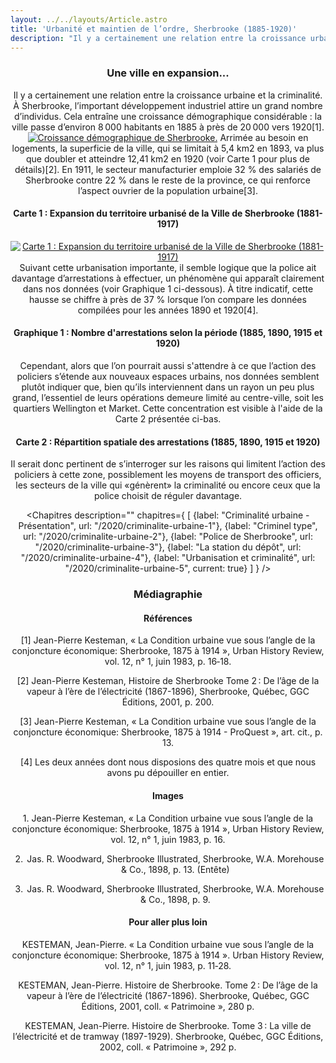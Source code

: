 ```yaml
---
layout: ../../layouts/Article.astro
title: 'Urbanité et maintien de l’ordre, Sherbrooke (1885-1920)'
description: "Il y a certainement une relation entre la croissance urbaine et la criminalité. À Sherbrooke, l’important développement industriel attire un grand nombre d’individus."
---
```


<Header titre="Urbanité et maintien de l’ordre, Sherbrooke (1885-1920)" image="/assets/img/5514994.jpg"/>

<Text>
<h3>Une ville en expansion...</h3>
Il y a certainement une relation entre la croissance urbaine et la criminalité. À Sherbrooke, l’important développement industriel attire un grand nombre d’individus. Cela entraîne une croissance démographique considérable : la ville passe d’environ 8 000 habitants en 1885 à près de 20 000 vers 1920[1]. 
</Text>
<a href="/assets/img/Kesteman_1983_p16.jpg" target="_blank"><img src="/assets/img/Kesteman_1983_p16.jpg" alt="Croissance démographique de Sherbrooke." title="(1) Croissance démographique de Sherbrooke." class="mx-auto"/></a>
<Text>
Arrimée au besoin en logements, la superficie de la ville, qui se limitait à 5,4 km2 en 1893, va plus que doubler et atteindre 12,41 km2 en 1920 (voir Carte 1 pour plus de détails)[2]. En 1911, le secteur manufacturier emploie 32 % des salariés de Sherbrooke contre 22 % dans le reste de la province, ce qui renforce l’aspect ouvrier de la population urbaine[3].
</Text>
<h4 class="px-20 -mb-5">Carte 1 : Expansion du territoire urbanisé de la Ville de Sherbrooke (1881-1917)</h4>
<a href="/assets/img/terrUrbainSher1881-19017-2048x1448.png" target="_blank"><img src="/assets/img/terrUrbainSher1881-19017-2048x1448.png" alt="Carte 1 : Expansion du territoire urbanisé de la Ville de Sherbrooke (1881-1917)" title="Carte 1 : Expansion du territoire urbanisé de la Ville de Sherbrooke (1881-1917)" class="mx-auto"/></a>
<Text>
Suivant cette urbanisation importante, il semble logique que la police ait davantage d’arrestations à effectuer, un phénomène qui apparaît clairement dans nos données (voir Graphique 1 ci-dessous). À titre indicatif, cette hausse se chiffre à près de 37 % lorsque l’on compare les données compilées pour les années 1890 et 1920[4].
</Text>
<h4 class="px-20 ">Graphique 1 : Nombre d'arrestations selon la période (1885, 1890, 1915 et 1920)</h4>
<div class="flourish-embed flourish-chart" data-src="visualisation/3470838">
  <script src="https://public.flourish.studio/resources/embed.js"></script>
</div>
<Text>
Cependant, alors que l’on pourrait aussi s'attendre à ce que l’action des policiers s’étende aux nouveaux espaces urbains, nos données semblent plutôt indiquer que, bien qu’ils interviennent dans un rayon un peu plus grand, l’essentiel de leurs opérations demeure limité au centre-ville, soit les quartiers Wellington et Market. Cette concentration est visible à l'aide de la Carte 2 présentée ci-bas.
</Text>
<h4 class="px-20 ">Carte 2 : Répartition spatiale des arrestations (1885, 1890, 1915 et 1920) </h4>
<UrbaniteMaintienOrdre/>
<Text>
Il serait donc pertinent de s’interroger sur les raisons qui limitent l’action des policiers à cette zone, possiblement les moyens de transport des officiers, les secteurs de la ville qui «génèrent» la criminalité ou encore ceux que la police choisit de réguler davantage.
</Text>

<Chapitres 
  description=""
  chapitres={
    [
      {label: "Criminalité urbaine - Présentation", url: "/2020/criminalite-urbaine-1"},
      {label: "Criminel type", url: "/2020/criminalite-urbaine-2"},
      {label: "Police de Sherbrooke", url: "/2020/criminalite-urbaine-3"},
      {label: "La station du dépôt", url: "/2020/criminalite-urbaine-4"},
      {label: "Urbanisation et criminalité", url: "/2020/criminalite-urbaine-5", current: true}
    ]
  }
/>

<div class="p-10 lg:p-24 py-5 lg:py-12 text-sm bg-gray-400">
  <h3>Médiagraphie</h3>
<h4>Références</h4>
[1] Jean-Pierre Kesteman, « La Condition urbaine vue sous l’angle de la conjoncture économique: Sherbrooke, 1875 à 1914 », Urban History Review, vol. 12, n° 1, juin 1983, p. 16‑18.

[2] Jean-Pierre Kesteman, Histoire de Sherbrooke Tome 2 : De l’âge de la vapeur à l’ère de l’électricité (1867-1896), Sherbrooke, Québec, GGC Éditions, 2001, p. 200.

[3] Jean-Pierre Kesteman, « La Condition urbaine vue sous l’angle de la conjoncture économique: Sherbrooke, 1875 à 1914 - ProQuest », art. cit., p. 13.

[4] Les deux années dont nous disposions des quatre mois et que nous avons pu dépouiller en entier.

<h4>Images</h4>
1. Jean-Pierre Kesteman, « La Condition urbaine vue sous l’angle de la conjoncture économique: Sherbrooke, 1875 à 1914 », Urban History Review, vol. 12, n° 1, juin 1983, p. 16.

2. Jas. R. Woodward, Sherbrooke Illustrated, Sherbrooke, W.A. Morehouse & Co., 1898, p. 13. (Entête)

3. Jas. R. Woodward, Sherbrooke Illustrated, Sherbrooke, W.A. Morehouse & Co., 1898, p. 9.

<h4>Pour aller plus loin</h4>
KESTEMAN, Jean-Pierre. « La Condition urbaine vue sous l’angle de la conjoncture économique: Sherbrooke, 1875 à 1914 ». Urban History Review, vol. 12, n° 1, juin 1983, p. 11‑28.

KESTEMAN, Jean-Pierre. Histoire de Sherbrooke. Tome 2 : De l’âge de la vapeur à l’ère de l’électricité (1867-1896). Sherbrooke, Québec, GGC Éditions, 2001, coll. « Patrimoine », 280 p.

KESTEMAN, Jean-Pierre. Histoire de Sherbrooke. Tome 3 : La ville de l’électricité et de tramway (1897-1929). Sherbrooke, Québec, GGC Éditions, 2002, coll. « Patrimoine », 292 p.

</div>